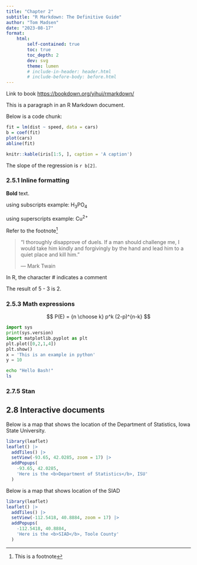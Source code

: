 ```yaml
---
title: "Chapter 2"
subtitle: "R Markdown: The Definitive Guide"
author: "Tom Madsen"
date: "2023-08-17"
format:
    html:  
        self-contained: true
        toc: true
        toc_depth: 2
        dev: svg
        theme: lumen
        # include-in-header: header.html
        # include-before-body: before.html
---
```


Link to book [https://bookdown.org/yihui/rmarkdown/](https://bookdown.org/yihui/rmarkdown/)

This is a paragraph in an R Markdown document.

Below is a code chunk:

```r
fit = lm(dist ~ speed, data = cars)
b = coef(fit)
plot(cars)
abline(fit)
```

```r
knitr::kable(iris[1:5, ], caption = 'A caption')
```
The slope of the regression is `r b[2]`.

### 2.5.1 Inline formatting

**Bold** text.

using subscripts example: H~3~PO~4~

using superscripts example: Cu^2+^

Refer to the footnote^[This is a footnote]

> "I thoroughly disapprove of duels. If a man should challenge me, I would take him kindly and forgivingly by the hand and lead him to a quiet place and kill him."
>
> --- Mark Twain




In R, the character
# indicates a comment

The result of 5
- 3 is 2.

### 2.5.3 Math expressions

$$
P(E) = {n \choose k} p^k (2-p)^{n-k}
$$

```python
import sys
print(sys.version)
import matplotlib.pyplot as plt
plt.plot([0,2,1,4])
plt.show()
x = 'This is an example in python'
y = 10
```


```bash
echo "Hello Bash!"
ls
```

### 2.7.5 Stan



## 2.8 Interactive documents

Below is a map that shows the location of the Department of Statistics, Iowa State University.

```r
library(leaflet)
leaflet() |>
  addTiles() |>
  setView(-93.65, 42.0285, zoom = 17) |>
  addPopups(
    -93.65, 42.0285,
    'Here is the <b>Department of Statistics</b>, ISU'
  )
```

Below is a map that shows location of the SIAD

```r
library(leaflet)
leaflet() |>
  addTiles() |>
  setView(-112.5418, 40.8884, zoom = 17) |>
  addPopups(
    -112.5418, 40.8884,
    'Here is the <b>SIAD</b>, Toole County'
  )
```
